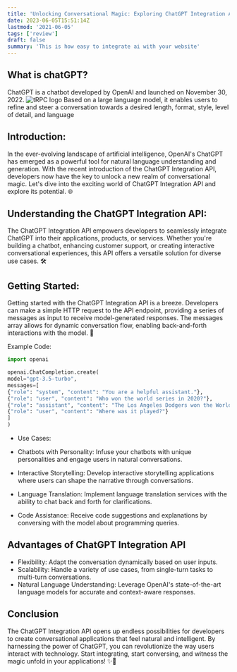 ```yaml
---
title: 'Unlocking Conversational Magic: Exploring ChatGPT Integration API 🚀'
date: 2023-06-05T15:51:14Z
lastmod: '2021-06-05'
tags: ['review']
draft: false
summary: 'This is how easy to integrate ai with your website'
---
```


## What is chatGPT?

ChatGPT is a chatbot developed by OpenAI and launched on November 30, 2022.
![tRPC logo](https://www.agora.software/wp-content/uploads/2023/05/Chat-GPT.png)
Based on a large language model, it enables users to refine and steer a conversation towards a desired length, format, style, level of detail, and language

## Introduction:

In the ever-evolving landscape of artificial intelligence, OpenAI's ChatGPT has emerged as a powerful tool for natural language understanding and generation.
With the recent introduction of the ChatGPT Integration API, developers now have the key to unlock a new realm of conversational magic. Let's dive into the exciting
world of ChatGPT Integration API and explore its potential. 🌐

## Understanding the ChatGPT Integration API:

The ChatGPT Integration API empowers developers to seamlessly integrate ChatGPT into their applications, products, or services. Whether you're building a chatbot, enhancing
customer support, or creating interactive conversational experiences, this API offers a versatile solution for diverse use cases. 🛠️

## Getting Started:

Getting started with the ChatGPT Integration API is a breeze. Developers can make a simple HTTP request to the API endpoint, providing a series of messages as input to receive
model-generated responses. The messages array allows for dynamic conversation flow, enabling back-and-forth interactions with the model. 💬

Example Code:

```py
import openai

openai.ChatCompletion.create(
model="gpt-3.5-turbo",
messages=[
{"role": "system", "content": "You are a helpful assistant."},
{"role": "user", "content": "Who won the world series in 2020?"},
{"role": "assistant", "content": "The Los Angeles Dodgers won the World Series in 2020."},
{"role": "user", "content": "Where was it played?"}
]
)
```

- Use Cases:

- Chatbots with Personality: Infuse your chatbots with unique personalities and engage users in natural conversations.
- Interactive Storytelling: Develop interactive storytelling applications where users can shape the narrative through conversations.
- Language Translation: Implement language translation services with the ability to chat back and forth for clarifications.
- Code Assistance: Receive code suggestions and explanations by conversing with the model about programming queries.

## Advantages of ChatGPT Integration API

- Flexibility: Adapt the conversation dynamically based on user inputs.
- Scalability: Handle a variety of use cases, from single-turn tasks to multi-turn conversations.
- Natural Language Understanding: Leverage OpenAI's state-of-the-art language models for accurate and context-aware responses.

## Conclusion

The ChatGPT Integration API opens up endless possibilities for developers to create conversational applications that feel natural and intelligent. By harnessing the power of ChatGPT, you can revolutionize the way users interact with technology. Start integrating, start conversing, and witness the magic unfold in your applications! ✨🚀
